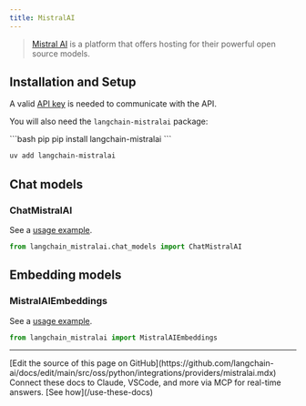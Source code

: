 ```yaml
---
title: MistralAI
---
```


>[Mistral AI](https://docs.mistral.ai/api/) is a platform that offers hosting for their powerful open source models.


## Installation and Setup

A valid [API key](https://console.mistral.ai/users/api-keys/) is needed to communicate with the API.

You will also need the `langchain-mistralai` package:

<CodeGroup>
```bash pip
pip install langchain-mistralai
```

```bash uv
uv add langchain-mistralai
```
</CodeGroup>

## Chat models

### ChatMistralAI

See a [usage example](/oss/python/integrations/chat/mistralai).

```python
from langchain_mistralai.chat_models import ChatMistralAI
```

## Embedding models

### MistralAIEmbeddings

See a [usage example](/oss/python/integrations/text_embedding/mistralai).

```python
from langchain_mistralai import MistralAIEmbeddings
```

---

<Callout icon="pen-to-square" iconType="regular">
    [Edit the source of this page on GitHub](https://github.com/langchain-ai/docs/edit/main/src/oss/python/integrations/providers/mistralai.mdx)
</Callout>
<Tip icon="terminal" iconType="regular">
    Connect these docs to Claude, VSCode, and more via MCP for    real-time answers. [See how](/use-these-docs)
</Tip>
